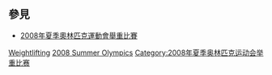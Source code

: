 == 參見 ==
* [[2008年夏季奧林匹克運動會舉重比賽|2008年夏季奧林匹克運動會舉重比賽]]

{{categoryTOC}}

[[Category:2008年夏季奧林匹克運動會運動員|Weightlifting]]
[[Category:各年夏季奧林匹克運動會舉重運動員|2008 Summer Olympics]]
[[Category:2008年夏季奥林匹克运动会举重比赛|Category:2008年夏季奥林匹克运动会举重比赛]]